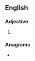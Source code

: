 ==English==

===Adjective===
{{head|en|adjective}}

# {{abbreviation of|lang=en|Prussian}}

===Anagrams===
* {{anagrams|en|a=prssu|SPURS|Spurs|spurs}}